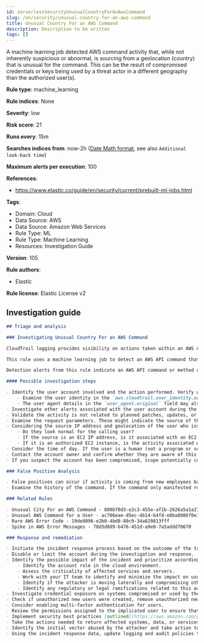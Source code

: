 ```yaml
---
id: serverlessSecurityUnusualCountryForAnAwsCommand
slug: /en/security/unusual-country-for-an-aws-command
title: Unusual Country For an AWS Command
description: Description to be written
tags: []
---
```


<div id="unusual-country-for-an-aws-command"></div>

A machine learning job detected AWS command activity that, while not inherently suspicious or abnormal, is sourcing from a geolocation (country) that is unusual for the command. This can be the result of compromised credentials or keys being used by a threat actor in a different geography than the authorized user(s).

**Rule type**: machine_learning

**Rule indices**: None

**Severity**: low

**Risk score**: 21

**Runs every**: 15m

**Searches indices from**: now-2h ([Date Math format](((ref))/common-options.html#date-math), see also <DocLink id="serverlessSecurityRulesUiCreate" section="set-the-rules-schedule">`Additional look-back time`</DocLink>)

**Maximum alerts per execution**: 100

**References**: 

* https://www.elastic.co/guide/en/security/current/prebuilt-ml-jobs.html

**Tags**: 

* Domain: Cloud
* Data Source: AWS
* Data Source: Amazon Web Services
* Rule Type: ML
* Rule Type: Machine Learning
* Resources: Investigation Guide

**Version**: 105

**Rule authors**: 

* Elastic

**Rule license**: Elastic License v2

## Investigation guide

```markdown
## Triage and analysis

### Investigating Unusual Country For an AWS Command

CloudTrail logging provides visibility on actions taken within an AWS environment. By monitoring these events and understanding what is considered normal behavior within an organization, you can spot suspicious or malicious activity when deviations occur.

This rule uses a machine learning job to detect an AWS API command that while not inherently suspicious or abnormal, is sourcing from a geolocation (country) that is unusual for the command. This can be the result of compromised credentials or keys used by a threat actor in a different geography than the authorized user(s).

Detection alerts from this rule indicate an AWS API command or method call that is rare and unusual for the geolocation of the source IP address.

#### Possible investigation steps

- Identify the user account involved and the action performed. Verify whether it should perform this kind of action.
    - Examine the user identity in the `aws.cloudtrail.user_identity.arn` field and the access key ID in the `aws.cloudtrail.user_identity.access_key_id` field, which can help identify the precise user context.
    - The user agent details in the `user_agent.original` field may also indicate what kind of a client made the request.
- Investigate other alerts associated with the user account during the past 48 hours.
- Validate the activity is not related to planned patches, updates, or network administrator activity.
- Examine the request parameters. These might indicate the source of the program or the nature of its tasks.
- Considering the source IP address and geolocation of the user who issued the command:
    - Do they look normal for the calling user?
    - If the source is an EC2 IP address, is it associated with an EC2 instance in one of your accounts or is the source IP from an EC2 instance that's not under your control?
    - If it is an authorized EC2 instance, is the activity associated with normal behavior for the instance role or roles? Are there any other alerts or signs of suspicious activity involving this instance?
- Consider the time of day. If the user is a human (not a program or script), did the activity take place during a normal time of day?
- Contact the account owner and confirm whether they are aware of this activity if suspicious.
- If you suspect the account has been compromised, scope potentially compromised assets by tracking servers, services, and data accessed by the account in the last 24 hours.

### False Positive Analysis

- False positives can occur if activity is coming from new employees based in a country with no previous history in AWS.
- Examine the history of the command. If the command only manifested recently, it might be part of a new automation module or script. If it has a consistent cadence (for example, it appears in small numbers on a weekly or monthly cadence), it might be part of a housekeeping or maintenance process. You can find the command in the `event.action field` field.

### Related Rules

- Unusual City For an AWS Command - 809b70d3-e2c3-455e-af1b-2626a5a1a276
- Unusual AWS Command for a User - ac706eae-d5ec-4b14-b4fd-e8ba8086f0e1
- Rare AWS Error Code - 19de8096-e2b0-4bd8-80c9-34a820813fff
- Spike in AWS Error Messages - 78d3d8d9-b476-451d-a9e0-7a5addd70670

### Response and remediation

- Initiate the incident response process based on the outcome of the triage.
- Disable or limit the account during the investigation and response.
- Identify the possible impact of the incident and prioritize accordingly; the following actions can help you gain context:
    - Identify the account role in the cloud environment.
    - Assess the criticality of affected services and servers.
    - Work with your IT team to identify and minimize the impact on users.
    - Identify if the attacker is moving laterally and compromising other accounts, servers, or services.
    - Identify any regulatory or legal ramifications related to this activity.
- Investigate credential exposure on systems compromised or used by the attacker to ensure all compromised accounts are identified. Reset passwords or delete API keys as needed to revoke the attacker's access to the environment. Work with your IT teams to minimize the impact on business operations during these actions.
- Check if unauthorized new users were created, remove unauthorized new accounts, and request password resets for other IAM users.
- Consider enabling multi-factor authentication for users.
- Review the permissions assigned to the implicated user to ensure that the least privilege principle is being followed.
- Implement security best practices [outlined](https://aws.amazon.com/premiumsupport/knowledge-center/security-best-practices/) by AWS.
- Take the actions needed to return affected systems, data, or services to their normal operational levels.
- Identify the initial vector abused by the attacker and take action to prevent reinfection via the same vector.
- Using the incident response data, update logging and audit policies to improve the mean time to detect (MTTD) and the mean time to respond (MTTR).
```
